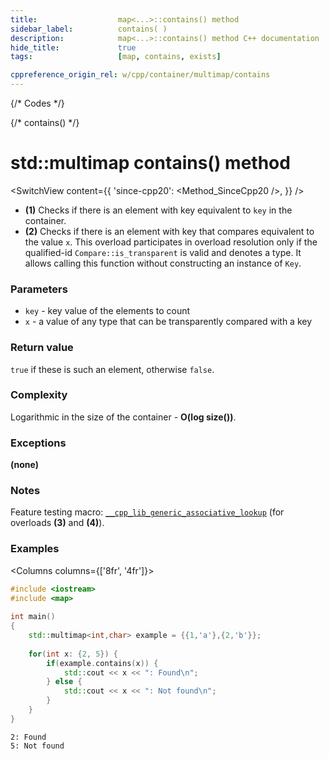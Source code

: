 ```yaml
---
title:					map<...>::contains() method
sidebar_label:			contains( )
description:			map<...>::contains() method C++ documentation
hide_title:				true
tags:					[map, contains, exists]

cppreference_origin_rel: w/cpp/container/multimap/contains
---
```



{/* Codes */}

{/* contains() */}

# std::multimap contains() method

<SwitchView content={{
    'since-cpp20': <Method_SinceCpp20 />,
    }} />

 - **(1)** Checks if there is an element with key equivalent to `key` in the container.
 - **(2)** Checks if there is an element with key that compares equivalent to the value `x`.
    This overload participates in overload resolution only if the qualified-id `Compare::is_transparent` is valid and denotes a type.
    It allows calling this function without constructing an instance of `Key`.

### Parameters

- `key` - key value of the elements to count
- `x` - a value of any type that can be transparently compared with a key

### Return value

`true` if these is such an element, otherwise `false`.

### Complexity

Logarithmic in the size of the container - **O(log size())**.

### Exceptions

**(none)**

### Notes

Feature testing macro: [`__cpp_lib_generic_associative_lookup`](#) (for overloads **(3)** and **(4)**).

### Examples

<Columns columns={['8fr', '4fr']}>
<div>

```cpp title='Main.cpp' showLineNumbers
#include <iostream>
#include <map>
 
int main()
{
    std::multimap<int,char> example = {{1,'a'},{2,'b'}};
 
    for(int x: {2, 5}) {
        if(example.contains(x)) {
            std::cout << x << ": Found\n";
        } else {
            std::cout << x << ": Not found\n";
        }
    }
}
```

</div>
<div>

```plaintext title="Output"
2: Found
5: Not found
```

</div>
</Columns>
